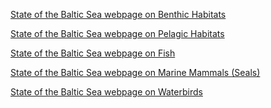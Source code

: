 [State of the Baltic Sea webpage on Benthic Habitats](http://stateofthebalticsea.helcom.fi/biodiversity-and-its-status/benthic-habitats/)

[State of the Baltic Sea webpage on Pelagic Habitats](http://stateofthebalticsea.helcom.fi/biodiversity-and-its-status/pelagic-habitats/)

[State of the Baltic Sea webpage on Fish](http://stateofthebalticsea.helcom.fi/biodiversity-and-its-status/fish/)

[State of the Baltic Sea webpage on Marine Mammals (Seals)](http://stateofthebalticsea.helcom.fi/biodiversity-and-its-status/marine-mammals/)

[State of the Baltic Sea webpage on Waterbirds](http://stateofthebalticsea.helcom.fi/biodiversity-and-its-status/waterbirds/)

